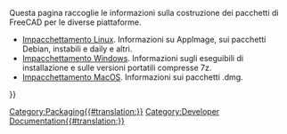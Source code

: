 <languages/>

Questa pagina raccoglie le informazioni sulla costruzione dei pacchetti di FreeCAD per le diverse piattaforme.

* [[Linux_packaging/it|Impacchettamento Linux]]. Informazioni su AppImage, sui pacchetti Debian, instabili e daily e altri.
* [[Windows_packaging/it|Impacchettamento Windows]]. Informazioni sugli eseguibili di installazione e sulle versioni portatili compresse 7z.
* [[MacOS_packaging/it|Impacchettamento MacOS]]. Informazioni sui pacchetti .dmg.

{{Userdocnavi{{#translation:}}}}
[[Category:Packaging{{#translation:}}]]
[[Category:Developer Documentation{{#translation:}}]]
{{clear}}
